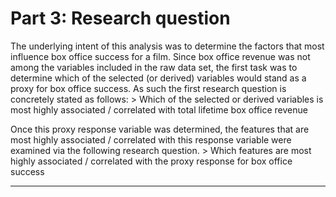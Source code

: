 # Part 3: Research question
The underlying intent of this analysis was to determine the factors that most influence  box office success for a film. Since  box office revenue was not among the variables included in the raw data set, the first task was to determine which of the selected (or derived) variables would stand as a proxy for  box office success. As such the first research question is concretely stated as follows:
> Which of the selected or derived variables is most highly associated / correlated with total lifetime  box office revenue

Once this proxy response variable was determined, the features that are most highly associated / correlated with this response variable were examined via the following research question.
> Which features are most highly associated / correlated with the proxy response for  box office success

* * *
